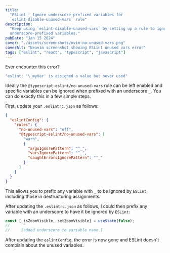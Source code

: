 ```yaml
---
title:
  "ESLint - Ignore underscore-prefixed variables for
  `eslint-disable-unused-vars` rule"
description:
  "Keep using `eslint-disable-unused-vars` by setting up a rule to ignore
  underscore-prefixed variables."
pubDate: "Jan 15 2024"
cover: "./assets/screenshots/nvim-no-unused-vars.png"
coverAlt: "Neovim screenshot showing ESLint unused vars error"
tags: ["eslint", "react", "typescript", "javascript"]
---
```



Ever encounter this error?

```sh
"eslint: '\_myVar' is assigned a value but never used"
```

Ideally the `@typescript-eslint/no-unused-vars` rule can be left enabled and
specific variables can be ignored when prefixed with an underscore `_`. You can
do exactly this in a few simple steps.

First, update your `.eslintrc.json` as follows:

```json
{
  "eslintConfig": {
    "rules": {
      "no-unused-vars": "off",
      "@typescript-eslint/no-unused-vars": [
        "warn",
        {
          "argsIgnorePattern": "^_",
          "varsIgnorePattern": "^_",
          "caughtErrorsIgnorePattern": "^_"
        }
      ]
    }
  }
}
```

This allows you to prefix any variable with `_` to be ignored by `ESLint`,
including those in destructuring assignments.

After updating the `.eslintrc.json` as follows, I could then prefix any variable
with an underscore to have it be ignored by `ESLint`:

```js annotate
const [_isZoomVisible, setZoomVisible] = useState(false);
//      ^
//     [added underscore to variable name.]
```

After updating the `eslintConfig`, the error is now gone and ESLint doesn't
complain about the unused variables.
